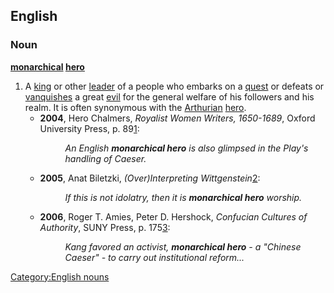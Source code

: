==English==

===Noun===
'''[[monarchical]] [[hero]]'''

# A [[king]] or other [[leader]] of a people who embarks on a [[quest]] or defeats or [[vanquish]]es a great [[evil]] for the general welfare of his followers and his realm. It is often synonymous with the [[Arthurian]] [[hero]].
#* '''2004''', Hero Chalmers, ''Royalist Women Writers, 1650-1689'', Oxford University Press, p. 89[http://books.google.com/books?id=waOLyhOL8VAC&pg=PA89&lpg=PA89&dq=%22monarchical+hero%22&source=web&ots=nWQTVJCar0&sig=6wuiY6XgEdUX4rmORxeMnFbZLy8]:
#*: ''An English '''monarchical hero''' is also glimpsed in the Play's handling of Caeser.''
#* '''2005''', Anat Biletzki, ''(Over)Interpreting Wittgenstein''[http://wab.aksis.uib.no/wab_contrib-ba2.page]:
#*: ''If this is not idolatry, then it is '''monarchical hero''' worship.''
#* '''2006''', Roger T. Amies, Peter D. Hershock, ''Confucian Cultures of Authority'', SUNY Press, p. 175[http://books.google.com/books?id=5E9ftcqFEIsC&dq=%22monarchical+hero%22]:
#*: ''Kang favored an activist, '''monarchical hero''' - a "Chinese Caeser" - to carry out institutional reform...''

[[Category:English nouns]]